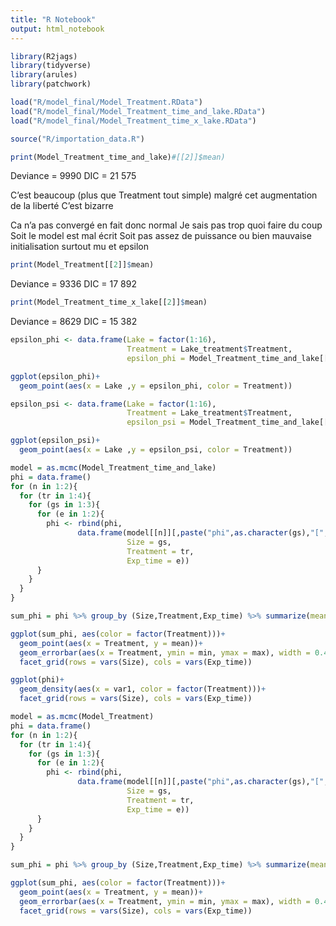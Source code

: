 ```yaml
---
title: "R Notebook"
output: html_notebook
---
```



```r
library(R2jags)
library(tidyverse)
library(arules)
library(patchwork)

load("R/model_final/Model_Treatment.RData")
load("R/model_final/Model_Treatment_time_and_lake.RData")
load("R/model_final/Model_Treatment_time_x_lake.RData")

source("R/importation_data.R")
```

```r
print(Model_Treatment_time_and_lake)#[[2]]$mean)
```

Deviance = 9990
DIC = 21 575

C'est beaucoup (plus que Treatment tout simple) malgré cet augmentation de la liberté
C'est bizarre

Ca n'a pas convergé en fait donc normal
Je sais pas trop quoi faire du coup 
  Soit le model est mal écrit
  Soit pas assez de puissance
  ou bien mauvaise initialisation
    surtout mu et epsilon


```r
print(Model_Treatment[[2]]$mean)
```

Deviance = 9336
DIC = 17 892

```r
print(Model_Treatment_time_x_lake[[2]]$mean)
```

Deviance = 8629
DIC = 15 382

```r
epsilon_phi <- data.frame(Lake = factor(1:16), 
                          Treatment = Lake_treatment$Treatment, 
                          epsilon_phi = Model_Treatment_time_and_lake[[2]]$mean$epsilon_phi)

ggplot(epsilon_phi)+
  geom_point(aes(x = Lake ,y = epsilon_phi, color = Treatment))
```

```r
epsilon_psi <- data.frame(Lake = factor(1:16), 
                          Treatment = Lake_treatment$Treatment, 
                          epsilon_psi = Model_Treatment_time_and_lake[[2]]$mean$epsilon_psi)

ggplot(epsilon_psi)+
  geom_point(aes(x = Lake ,y = epsilon_psi, color = Treatment))
```

```r
model = as.mcmc(Model_Treatment_time_and_lake)
phi = data.frame()
for (n in 1:2){
  for (tr in 1:4){
    for (gs in 1:3){
      for (e in 1:2){
        phi <- rbind(phi, 
               data.frame(model[[n]][,paste("phi",as.character(gs),"[",as.character(tr),",",as.character(e),"]", sep = "")],
                          Size = gs,
                          Treatment = tr,
                          Exp_time = e))
      }
    }
  }
}

sum_phi = phi %>% group_by (Size,Treatment,Exp_time) %>% summarize(mean = mean(var1), min = quantile(var1,0.025), max = quantile(var1,0.975))

ggplot(sum_phi, aes(color = factor(Treatment)))+
  geom_point(aes(x = Treatment, y = mean))+
  geom_errorbar(aes(x = Treatment, ymin = min, ymax = max), width = 0.4)+
  facet_grid(rows = vars(Size), cols = vars(Exp_time))

ggplot(phi)+
  geom_density(aes(x = var1, color = factor(Treatment)))+
  facet_grid(rows = vars(Size), cols = vars(Exp_time))

```

```r
model = as.mcmc(Model_Treatment)
phi = data.frame()
for (n in 1:2){
  for (tr in 1:4){
    for (gs in 1:3){
      for (e in 1:2){
        phi <- rbind(phi, 
               data.frame(model[[n]][,paste("phi",as.character(gs),"[",as.character(tr),",",as.character(e),"]", sep = "")],
                          Size = gs,
                          Treatment = tr,
                          Exp_time = e))
      }
    }
  }
}

sum_phi = phi %>% group_by (Size,Treatment,Exp_time) %>% summarize(mean = mean(var1), min = quantile(var1,0.025), max = quantile(var1,0.975))

ggplot(sum_phi, aes(color = factor(Treatment)))+
  geom_point(aes(x = Treatment, y = mean))+
  geom_errorbar(aes(x = Treatment, ymin = min, ymax = max), width = 0.4)+
  facet_grid(rows = vars(Size), cols = vars(Exp_time))
```


















